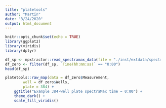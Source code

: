 ```yaml
---
title: "platetools"
author: "Martin"
date: "3/24/2020"
output: html_document
---
```


```r
knitr::opts_chunk$set(echo = TRUE)
library(ggplot2)
library(viridis)
library(dplyr)
```

```r

df_sp <- mpxtractor::read_spectramax_data(file = "./inst/extdata/spectraMax_1stplate.txt")
df_zero <- filter(df_sp, `Time(hh:mm:ss)` == "0:00")
head(df_sp)
```

```r
platetools::raw_map(data = df_zero$Measurement,
        well = df_zero$Wells,
        plate = 384) +
    ggtitle("Example 384-well plate spectraMax time = 0:00") +
    theme_dark() +
    scale_fill_viridis()

```
